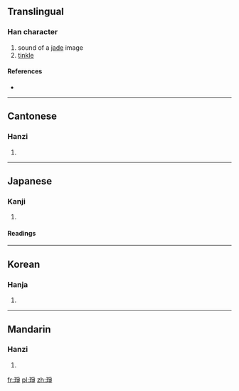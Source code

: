 ==Translingual==

===Han character===
{{Han char|rn=96|rad=玉|as=08|sn=12|four=1215<sub>7</sub>|canj=一土月尸木 (MGBSD), 一土弓尸木 (MGNSD)}}

# sound of a [[jade]] image <!-- was "jade of jade being" -->
# [[tinkle]]

====References====
* {{Han ref|kx=0734.210|dkj=21060|dj=1146.220|hdz=21112.100|uh=7424|ud=29732|bh=DAA5|bd=55973}}

----

==Cantonese==

===Hanzi===
{{yue-hanzi|jyut=|y=jaang1, jang1}}

# {{defn|lang=yue|sort=玉08}}

----

==Japanese==

===Kanji===
{{ja-kanji|grade=|rs=玉08}}

# {{defn|lang=ja|sort=玉08}}

====Readings====
{{ja-readings|on=[[そう]] (sō), [[しょう]] (shō)|kun=}}

----

==Korean==

===Hanja===
{{ko-hanja|hangeul=쟁|eumhun=|rv=jaeng|mr=chaeng|y=cayng}}

# {{defn|lang=ko|sort=玉08}}

----

==Mandarin==

===Hanzi===
{{cmn-hanzi|pin=[[chēng]] ([[cheng1]])|wg=ch'eng<sup>1</sup>}}

# {{defn|lang=cmn|sort=玉08}}

[[fr:琤]]
[[pl:琤]]
[[zh:琤]]